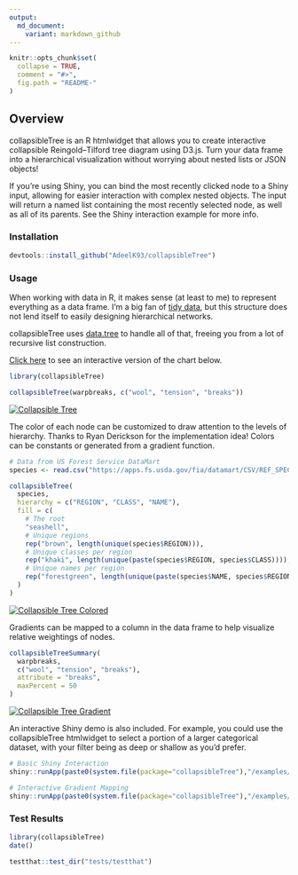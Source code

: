 ```yaml
---
output:
  md_document:
    variant: markdown_github
---
```


<!-- README.md is generated from README.Rmd. Please edit that file -->

```r
knitr::opts_chunk$set(
  collapse = TRUE,
  comment = "#>",
  fig.path = "README-"
)
```

## Overview

collapsibleTree is an R htmlwidget that allows you to create interactive collapsible Reingold–Tilford tree diagram using D3.js. Turn your data frame into a hierarchical visualization without worrying about nested lists or JSON objects!
  
If you're using Shiny, you can bind the most recently clicked node to a Shiny input, allowing for easier interaction with complex nested objects. The input will return a named list containing the most recently selected node, as well as all of its parents. See the Shiny interaction example for more info.

### Installation

```r
devtools::install_github("AdeelK93/collapsibleTree")
```

### Usage

When working with data in R, it makes sense (at least to me) to represent everything as a data frame. I'm a big fan of [tidy data](https://cran.r-project.org/web/packages/tidyr/vignettes/tidy-data.html), but this structure does not lend itself to easily designing hierarchical networks. 

collapsibleTree uses [data.tree](https://cran.r-project.org/web/packages/data.tree/vignettes/data.tree.html) to handle all of that, freeing you from a lot of recursive list construction.

[Click here](https://adeelk93.github.io/collapsibleTree/) to see an interactive version of the chart below.

```r
library(collapsibleTree)

collapsibleTree(warpbreaks, c("wool", "tension", "breaks"))
```

[![Collapsible Tree](README-example-1.PNG)](https://adeelk93.github.io/collapsibleTree/)

The color of each node can be customized to draw attention to the levels of hierarchy. Thanks to Ryan Derickson for the implementation idea! Colors can be constants or generated from a gradient function.

```r
# Data from US Forest Service DataMart
species <- read.csv("https://apps.fs.usda.gov/fia/datamart/CSV/REF_SPECIES_GROUP.csv")

collapsibleTree(
  species,
  hierarchy = c("REGION", "CLASS", "NAME"), 
  fill = c(
    # The root
    "seashell",
    # Unique regions
    rep("brown", length(unique(species$REGION))),
    # Unique classes per region
    rep("khaki", length(unique(paste(species$REGION, species$CLASS)))),
    # Unique names per region
    rep("forestgreen", length(unique(paste(species$NAME, species$REGION))))
  )
)
```

[![Collapsible Tree Colored](README-example-2.png)](https://adeelk93.github.io/collapsibleTree/)

Gradients can be mapped to a column in the data frame to help visualize relative weightings of nodes.

```r
collapsibleTreeSummary(
  warpbreaks,
  c("wool", "tension", "breaks"),
  attribute = "breaks",
  maxPercent = 50
)
```

[![Collapsible Tree Gradient](README-example-3.PNG)](https://adeelk93.github.io/collapsibleTree/)

An interactive Shiny demo is also included. For example, you could use the collapsibleTree htmlwidget to select a portion of a larger categorical dataset, with your filter being as deep or shallow as you'd prefer.

```r
# Basic Shiny Interaction
shiny::runApp(paste0(system.file(package="collapsibleTree"),"/examples/02shiny"))

# Interactive Gradient Mapping
shiny::runApp(paste0(system.file(package="collapsibleTree"),"/examples/03shiny"))
```

### Test Results

```r
library(collapsibleTree)
date()

testthat::test_dir("tests/testthat")
```
